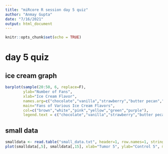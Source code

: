 ```yaml
---
title: "miRcore R session day 5 quiz"
author: "Anmay Gupta"
date: "7/16/2021"
output: html_document
---
```


```r
knitr::opts_chunk$set(echo = TRUE)
```

# day 5 quiz

## ice cream graph

```r
barplot(sample(20:50, 6, replace=F),
        ylab="Number of Fans",
        xlab="Ice Cream Flavor",
        names.arg=c("chocolate","vanilla","strawberry","butter pecan","pistachio","cherry"),
        main="Fans of Various Ice Cream Flavors",
        col=c("brown","white","pink","yellow","green","purple"),
        legend.text = c("chocolate","vanilla","strawberry","butter pecan","pistachio","cherry"))
```

## small data

```r
smalldata <- read.table("small_data.txt", header=1, row.names=1, stringsAsFactors = F)
plot(smalldata[,5], smalldata[,15], xlab="Tumor 5", ylab="Control 5", main="miRna Reads of Tumor 5 vs Control 5", col="blue")
```









